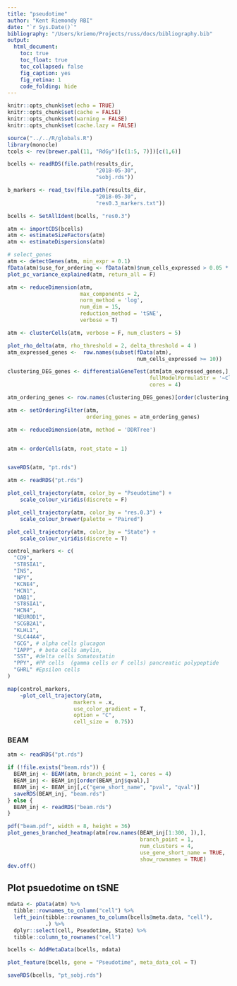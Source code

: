 ```yaml
---
title: "pseudotime"
author: "Kent Riemondy RBI"
date: "`r Sys.Date()`"
bibliography: "/Users/kriemo/Projects/russ/docs/bibliography.bib"
output:
  html_document:
    toc: true
    toc_float: true
    toc_collapsed: false
    fig_caption: yes
    fig_retina: 1 
    code_folding: hide
---
```


```r
knitr::opts_chunk$set(echo = TRUE)
knitr::opts_chunk$set(cache = FALSE)
knitr::opts_chunk$set(warning = FALSE)
knitr::opts_chunk$set(cache.lazy = FALSE)
```


```r
source("../../R/globals.R")
library(monocle)
tcols <- rev(brewer.pal(11, "RdGy")[c(1:5, 7)])[c(1,6)]

bcells <- readRDS(file.path(results_dir, 
                            "2018-05-30", 
                            "sobj.rds"))

b_markers <- read_tsv(file.path(results_dir, 
                            "2018-05-30", 
                            "res0.3_markers.txt"))

bcells <- SetAllIdent(bcells, "res0.3")
```


```r
atm <- importCDS(bcells)
atm <- estimateSizeFactors(atm)
atm <- estimateDispersions(atm)

# select_genes
atm <- detectGenes(atm, min_expr = 0.1)
fData(atm)$use_for_ordering <- fData(atm)$num_cells_expressed > 0.05 * ncol(atm)
plot_pc_variance_explained(atm, return_all = F)

atm <- reduceDimension(atm,
                       max_components = 2,
                       norm_method = 'log',
                       num_dim = 15,
                       reduction_method = 'tSNE',
                       verbose = T)

atm <- clusterCells(atm, verbose = F, num_clusters = 5)

plot_rho_delta(atm, rho_threshold = 2, delta_threshold = 4 )
atm_expressed_genes <-  row.names(subset(fData(atm),
                                         num_cells_expressed >= 10))

clustering_DEG_genes <- differentialGeneTest(atm[atm_expressed_genes,],
                                             fullModelFormulaStr = '~Cluster',
                                             cores = 4)

atm_ordering_genes <- row.names(clustering_DEG_genes)[order(clustering_DEG_genes$qval)][1:1000]

atm <- setOrderingFilter(atm,
                         ordering_genes = atm_ordering_genes)

atm <- reduceDimension(atm, method = 'DDRTree')


atm <- orderCells(atm, root_state = 1)


saveRDS(atm, "pt.rds")
```


```r

atm <- readRDS("pt.rds")

plot_cell_trajectory(atm, color_by = "Pseudotime") +
    scale_colour_viridis(discrete = F)

plot_cell_trajectory(atm, color_by = "res.0.3") +
    scale_colour_brewer(palette = "Paired")

plot_cell_trajectory(atm, color_by = "State") +
    scale_colour_viridis(discrete = T)
```


```r

control_markers <- c(
  "CD9",
  "ST8SIA1",
  "INS",
  "NPY",
  "KCNE4",
  "HCN1",
  "DAB1",
  "ST8SIA1",
  "HCN4",
  "NEUROD1",
  "SCGB2A1",
  "KLHL1",
  "SLC44A4",
  "GCG", # alpha cells glucagon
  "IAPP", # beta cells amylin,
  "SST", #delta cells Somatostatin
  "PPY", #PP cells  (gamma cells or F cells) pancreatic polypeptide
  "GHRL" #Epsilon cells
)

map(control_markers,
    ~plot_cell_trajectory(atm, 
                     markers = .x, 
                     use_color_gradient = T, 
                     option = "C", 
                     cell_size =  0.75))
```


### BEAM
```r
atm <- readRDS("pt.rds")

if (!file.exists("beam.rds")) {
  BEAM_inj <- BEAM(atm, branch_point = 1, cores = 4)
  BEAM_inj <- BEAM_inj[order(BEAM_inj$qval),]
  BEAM_inj <- BEAM_inj[,c("gene_short_name", "pval", "qval")]
  saveRDS(BEAM_inj, "beam.rds")
} else {
  BEAM_inj <- readRDS("beam.rds")
}
```


```r

pdf("beam.pdf", width = 8, height = 36)
plot_genes_branched_heatmap(atm[row.names(BEAM_inj[1:300, ]),],
                                          branch_point = 1,
                                          num_clusters = 4,
                                          use_gene_short_name = TRUE,
                                          show_rownames = TRUE)
dev.off()


```


## Plot psuedotime on tSNE

```r

mdata <- pData(atm) %>% 
  tibble::rownames_to_column("cell") %>% 
  left_join(tibble::rownames_to_column(bcells@meta.data, "cell"),
            .) %>% 
  dplyr::select(cell, Pseudotime, State) %>% 
  tibble::column_to_rownames("cell")

bcells <- AddMetaData(bcells, mdata)

plot_feature(bcells, gene = "Pseudotime", meta_data_col = T)

saveRDS(bcells, "pt_sobj.rds")
```


